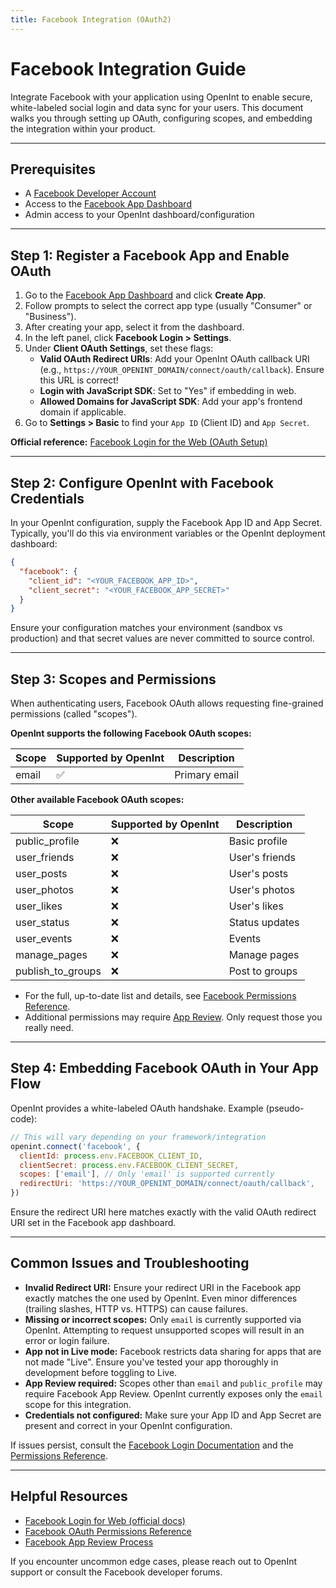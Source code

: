 ```yaml
---
title: Facebook Integration (OAuth2)
---
```


# Facebook Integration Guide

Integrate Facebook with your application using OpenInt to enable secure, white-labeled social login and data sync for your users. This document walks you through setting up OAuth, configuring scopes, and embedding the integration within your product.

---

## Prerequisites

- A [Facebook Developer Account](https://developers.facebook.com/)
- Access to the [Facebook App Dashboard](https://developers.facebook.com/apps)
- Admin access to your OpenInt dashboard/configuration

---

## Step 1: Register a Facebook App and Enable OAuth

1. Go to the [Facebook App Dashboard](https://developers.facebook.com/apps) and click **Create App**.
2. Follow prompts to select the correct app type (usually "Consumer" or "Business").
3. After creating your app, select it from the dashboard.
4. In the left panel, click **Facebook Login > Settings**.
5. Under **Client OAuth Settings**, set these flags:
   - **Valid OAuth Redirect URIs**: Add your OpenInt OAuth callback URI (e.g., `https://YOUR_OPENINT_DOMAIN/connect/oauth/callback`). Ensure this URL is correct!
   - **Login with JavaScript SDK**: Set to "Yes" if embedding in web.
   - **Allowed Domains for JavaScript SDK**: Add your app's frontend domain if applicable.
6. Go to **Settings > Basic** to find your `App ID` (Client ID) and `App Secret`.

**Official reference:** [Facebook Login for the Web (OAuth Setup)](https://developers.facebook.com/docs/facebook-login/web/)

---

## Step 2: Configure OpenInt with Facebook Credentials

In your OpenInt configuration, supply the Facebook App ID and App Secret. Typically, you'll do this via environment variables or the OpenInt deployment dashboard:

```json
{
  "facebook": {
    "client_id": "<YOUR_FACEBOOK_APP_ID>",
    "client_secret": "<YOUR_FACEBOOK_APP_SECRET>"
  }
}
```

Ensure your configuration matches your environment (sandbox vs production) and that secret values are never committed to source control.

---

## Step 3: Scopes and Permissions

When authenticating users, Facebook OAuth allows requesting fine-grained permissions (called "scopes").

**OpenInt supports the following Facebook OAuth scopes:**

| Scope | Supported by OpenInt | Description |
|-------|---------------------|-------------|
| <Tooltip tip="Provides access to the user's primary email address.">email</Tooltip> | ✅ | Primary email |

**Other available Facebook OAuth scopes:**

| Scope | Supported by OpenInt | Description |
|-------|---------------------|-------------|
| <Tooltip tip="Provides access to basic information available on the user's profile (id, name, first_name, last_name, age_range, link, gender, locale, timezone, updated_time, verified).">public_profile</Tooltip> | ❌ | Basic profile |
| <Tooltip tip="Provides access to the user's list of friends who also use the app.">user_friends</Tooltip> | ❌ | User's friends |
| <Tooltip tip="Provides access to the posts on the user's timeline, including their own posts and posts they're tagged in.">user_posts</Tooltip> | ❌ | User's posts |
| <Tooltip tip="Provides access to the photos the user has uploaded to Facebook.">user_photos</Tooltip> | ❌ | User's photos |
| <Tooltip tip="Provides access to the list of pages, places, or things the user has liked.">user_likes</Tooltip> | ❌ | User's likes |
| <Tooltip tip="Provides access to the user's status updates.">user_status</Tooltip> | ❌ | Status updates |
| <Tooltip tip="Provides access to the events the user is attending or has created.">user_events</Tooltip> | ❌ | Events |
| <Tooltip tip="Provides access to manage the user's Facebook pages (requires additional permissions).">manage_pages</Tooltip> | ❌ | Manage pages |
| <Tooltip tip="Allows the app to post content to groups the user belongs to.">publish_to_groups</Tooltip> | ❌ | Post to groups |

- For the full, up-to-date list and details, see [Facebook Permissions Reference](https://developers.facebook.com/docs/permissions/reference).
- Additional permissions may require [App Review](https://developers.facebook.com/docs/app-review). Only request those you really need.

---

## Step 4: Embedding Facebook OAuth in Your App Flow

OpenInt provides a white-labeled OAuth handshake. Example (pseudo-code):

```js
// This will vary depending on your framework/integration
openint.connect('facebook', {
  clientId: process.env.FACEBOOK_CLIENT_ID,
  clientSecret: process.env.FACEBOOK_CLIENT_SECRET,
  scopes: ['email'], // Only 'email' is supported currently
  redirectUri: 'https://YOUR_OPENINT_DOMAIN/connect/oauth/callback',
})
```

Ensure the redirect URI here matches exactly with the valid OAuth redirect URI set in the Facebook app dashboard.

---

## Common Issues and Troubleshooting

- **Invalid Redirect URI:** Ensure your redirect URI in the Facebook app exactly matches the one used by OpenInt. Even minor differences (trailing slashes, HTTP vs. HTTPS) can cause failures.
- **Missing or incorrect scopes:** Only `email` is currently supported via OpenInt. Attempting to request unsupported scopes will result in an error or login failure.
- **App not in Live mode:** Facebook restricts data sharing for apps that are not made "Live". Ensure you've tested your app thoroughly in development before toggling to Live.
- **App Review required:** Scopes other than `email` and `public_profile` may require Facebook App Review. OpenInt currently exposes only the `email` scope for this integration.
- **Credentials not configured:** Make sure your App ID and App Secret are present and correct in your OpenInt configuration.

If issues persist, consult the [Facebook Login Documentation](https://developers.facebook.com/docs/facebook-login/web/) and the [Permissions Reference](https://developers.facebook.com/docs/permissions/reference).

---

## Helpful Resources

- [Facebook Login for Web (official docs)](https://developers.facebook.com/docs/facebook-login/web/)
- [Facebook OAuth Permissions Reference](https://developers.facebook.com/docs/permissions/reference)
- [Facebook App Review Process](https://developers.facebook.com/docs/app-review)

If you encounter uncommon edge cases, please reach out to OpenInt support or consult the Facebook developer forums.